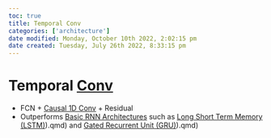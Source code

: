 ```yaml
---
toc: true
title: Temporal Conv
categories: ['architecture']
date modified: Monday, October 10th 2022, 2:02:15 pm
date created: Tuesday, July 26th 2022, 8:33:15 pm
---
```


# Temporal [Conv](Conv.qmd)
- FCN + [Causal 1D Conv](Causal%201D%20Conv.qmd) + Residual
- Outperforms [Basic RNN Architectures](Basic%20RNN%20Architectures.qmd) such as [Long Short Term Memory (LSTM)](LSTM)).qmd) and [Gated Recurrent Unit (GRU)](GRU)).qmd)



